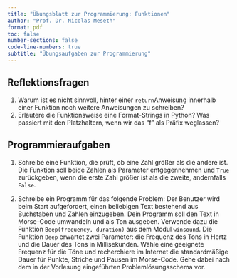 ```yaml
---
title: "Übungsblatt zur Programmierung: Funktionen"
author: "Prof. Dr. Nicolas Meseth"
format: pdf
toc: false
number-sections: false
code-line-numbers: true
subtitle: "Übungsaufgaben zur Programmierung"
---
```

## Reflektionsfragen

1.  Warum ist es nicht sinnvoll, hinter einer `return`Anweisung innerhalb einer Funktion noch weitere Anweisungen zu schreiben?
2.  Erläutere die Funktionsweise eine Format-Strings in Python? Was passiert mit den Platzhaltern, wenn wir das "f" als Präfix weglassen?

## Programmieraufgaben

1.  Schreibe eine Funktion, die prüft, ob eine Zahl größer als die andere ist. Die Funktion soll beide Zahlen als Parameter entgegennehmen und `True` zurückgeben, wenn die erste Zahl größer ist als die zweite, andernfalls `False`.

2.  Schreibe ein Programm für das folgende Problem: Der Benutzer wird beim Start aufgefordert, einen beliebigen Text bestehend aus Buchstaben und Zahlen einzugeben. Dein Programm soll den Text in Morse-Code umwandeln und als Ton ausgeben. Verwende dazu die Funktion `Beep(frequency, duration)` aus dem Modul `winsound`. Die Funktion `Beep` erwartet zwei Parameter: die Frequenz des Tons in Hertz und die Dauer des Tons in Millisekunden. Wähle eine geeignete Frequenz für die Töne und recherchiere im Internet die standardmäßige Dauer für Punkte, Striche und Pausen im Morse-Code. Gehe dabei nach dem in der Vorlesung eingeführten Problemlösungsschema vor.

